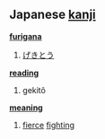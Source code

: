 == Japanese [[kanji]] ==                                          

'''[[furigana]]'''
# [[げきとう]]

'''[[reading]]'''
# gekitô

'''[[meaning]]'''
# [[fierce]] [[fighting]]